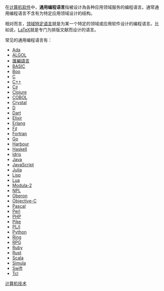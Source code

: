 {{unreferenced|time=2011-06-15T19:33:58+00:00}}
在[[计算机软件|计算机软件]]中，'''通用编程语言'''指被设计為各种应用领域服务的编程语言。通常通用编程语言不含有为特定应用领域设计的结构。

相对而言，[[领域特定语言|领域特定语言]]就是为某一个特定的领域或应用软件设计的编程语言。比如说，[[LaTeX|LaTeX]]就是专门为排版文献而设计的语言。

常见的通用编程语言有：

{{div col||15em}}
* [[Ada|Ada]]
* [[ALGOL|ALGOL]]
*[[匯編語言|匯編語言]]
* [[BASIC|BASIC]]
* [[Boo_(programming_language)|Boo]]
* [[C语言|C]]
* [[C++|C++]]
* [[C_Sharp_(programming_language)|C♯]]
* [[Clojure|Clojure]]
* [[COBOL|COBOL]]
* [[Crystal_(programming_language)|Crystal]]
* [[D語言|D]]
* [[Dart|Dart]]
* [[Elixir|Elixir]]
* [[Erlang|Erlang]]
* [[F♯|F♯]]
* [[Fortran|Fortran]]
* [[Go|Go]]
* [[Harbour_compiler|Harbour]]
* [[Haskell|Haskell]]
* [[Idris|Idris]]
* [[Java|Java]]
* [[JavaScript|JavaScript]]
* [[Julia_(编程语言)|Julia]]
* [[Lisp|Lisp]]
* [[Lua_(programming_language)|Lua]]
* [[Modula-2|Modula-2]]
* [[NPL_(编程语言)|NPL]]
* [[Oberon|Oberon]]
* [[Objective-C|Objective-C]]
* [[Pascal語言|Pascal]]
* [[Perl|Perl]]
* [[PHP|PHP]]
* [[Pike|Pike]]
* [[PL/I|PL/I]]
* [[Python|Python]]
* [[Ring_(programming_language)|Ring]]
* [[RPG_(programming_language)|RPG]]
* [[Ruby|Ruby]]
* [[Rust|Rust]]
* [[Scala|Scala]]
* [[Simula|Simula]]
* [[Swift_(程式語言)|Swift]]
* [[Tcl|Tcl]]
{{div col end}}

[[Category:程序设计语言|计算机技术]]